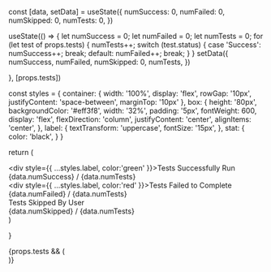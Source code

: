 
  const [data, setData] = useState({
    numSuccess: 0,
    numFailed: 0,
    numSkipped: 0,
    numTests: 0,
  })

  useState(() => {
    let numSuccess = 0;
    let numFailed = 0;
    let numTests = 0;
    for (let test of props.tests) {
      numTests++;
      switch (test.status) {
        case 'Success':
          numSuccess++;
          break;
        default:
          numFailed++;
          break;
      }
    }
    setData({
      numSuccess,
      numFailed,
      numSkipped: 0,
      numTests,
    })

  }, [props.tests])

  const styles = {
    container: {
      width: '100%',
      display: 'flex',
      rowGap: '10px',
      justifyContent: 'space-between',
      marginTop: '10px'
    },
    box: {
      height: '80px',
      backgroundColor: '#eff3f8',
      width: '32%',
      padding: '5px',
      fontWeight: 600,
      display: 'flex',
      flexDirection: 'column',
      justifyContent: 'center',
      alignItems: 'center',
    },
    label: {
      textTransform: 'uppercase',
      fontSize: '15px',
    },
    stat: {
      color: 'black',
    }
  }

  return (
    <div style={styles.container}>
      <div style={styles.box}>
        <div style={{ ...styles.label, color:'green' }}>Tests Successfully Run</div>
        <div style={styles.stat}>{data.numSuccess} / {data.numTests}</div>
      </div>
      <div style={styles.box}>
        <div style={{ ...styles.label, color:'red' }}>Tests Failed to Complete</div>
        <div style={styles.stat}>{data.numFailed} / {data.numTests}</div>
      </div>
      <div style={styles.box}>
        <div style={styles.label}>Tests Skipped By User</div>
        <div style={styles.stat}>{data.numSkipped} / {data.numTests}</div>
      </div>
    </div>
  )

}

<MyPageTitle3 title="Technical Tests" />
{props.tests && (
  <div>
    <TechnicalSummary props={props} />
  </div>
)}